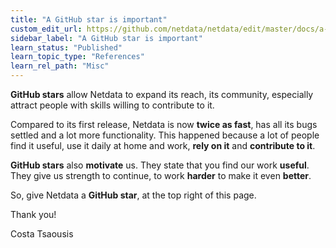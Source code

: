 ```yaml
---
title: "A GitHub star is important"
custom_edit_url: https://github.com/netdata/netdata/edit/master/docs/a-github-star-is-important.md
sidebar_label: "A GitHub star is important"
learn_status: "Published"
learn_topic_type: "References"
learn_rel_path: "Misc"
---
```



**GitHub stars** allow Netdata to expand its reach, its community, especially attract people with skills willing to
contribute to it.

Compared to its first release, Netdata is now **twice as fast**, has all its bugs settled and a lot more functionality.
This happened because a lot of people find it useful, use it daily at home and work, **rely on it** and **contribute to
it**.

**GitHub stars** also **motivate** us. They state that you find our work **useful**. They give us strength to continue,
to work **harder** to make it even **better**.

So, give Netdata a **GitHub star**, at the top right of this page.

Thank you!

Costa Tsaousis



